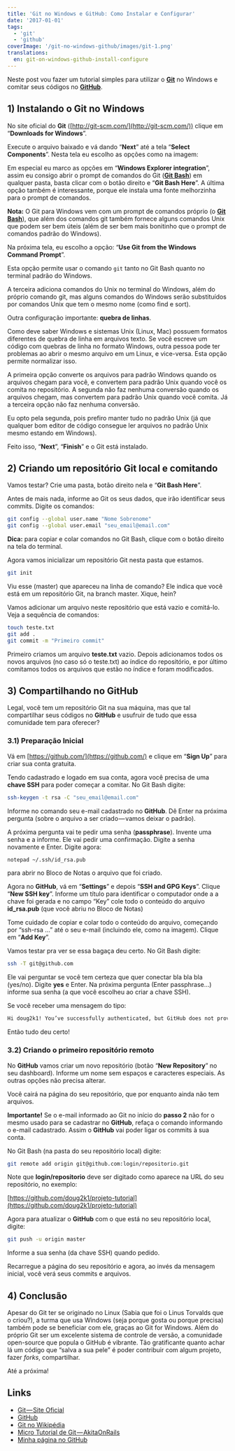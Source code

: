 ```yaml
---
title: 'Git no Windows e GitHub: Como Instalar e Configurar'
date: '2017-01-01'
tags:
  - 'git'
  - 'github'
coverImage: '/git-no-windows-github/images/git-1.png'
translations:
  en: git-on-windows-github-install-configure
---
```


Neste post vou fazer um tutorial simples para utilizar o [**Git**](http://git-scm.com/) no Windows e comitar seus códigos no [**GitHub**](http://www.github.com/).

## 1) Instalando o Git no Windows

No site oficial do **Git** ([http://git-scm.com/](http://git-scm.com/)) clique em “**Downloads for Windows**”.

<PostImage
  src="/git-no-windows-github/images/git-windows-1.png"
  width="584"
  height="347"
  alt=""
  priority
/>

Execute o arquivo baixado e vá dando “**Next**” até a tela “**Select Components**”. Nesta tela eu escolho as opções como na imagem:

<PostImage
  src="/git-no-windows-github/images/git-windows-2.png"
  width="500"
  height="387"
  alt=""
/>

Em especial eu marco as opções em “**Windows Explorer integration**”, assim eu consigo abrir o prompt de comandos do Git (**[Git Bash](/git-bash-como-instalar-usar/)**) em qualquer pasta, basta clicar com o botão direito e “**Git Bash Here**”. A última opção também é interessante, porque ele instala uma fonte melhorzinha para o prompt de comandos.

**Nota:** O Git para Windows vem com um prompt de comandos próprio (o **[Git Bash](/git-bash-como-instalar-usar/)**), que além dos comandos git também fornece alguns comandos Unix que podem ser bem úteis (além de ser bem mais bonitinho que o prompt de comandos padrão do Windows).

Na próxima tela, eu escolho a opção: “**Use Git from the Windows Command Prompt**”.

<PostImage
  src="/git-no-windows-github/images/git-windows-3.png"
  width="501"
  height="388"
  alt=""
/>

Esta opção permite usar o comando `git` tanto no Git Bash quanto no terminal padrão do Windows.

A terceira adiciona comandos do Unix no terminal do Windows, além do próprio comando git, mas alguns comandos do Windows serão substituídos por comandos Unix que tem o mesmo nome (como find e sort).

Outra configuração importante: **quebra de linhas**.

<PostImage
  src="/git-no-windows-github/images/git-windows-4.png"
  width="500"
  height="387"
  alt=""
/>

Como deve saber Windows e sistemas Unix (Linux, Mac) possuem formatos diferentes de quebra de linha em arquivos texto. Se você escreve um código com quebras de linha no formato Windows, outra pessoa pode ter problemas ao abrir o mesmo arquivo em um Linux, e vice-versa. Esta opção permite normalizar isso.

A primeira opção converte os arquivos para padrão Windows quando os arquivos chegam para você, e convertem para padrão Unix quando você os comita no repositório. A segunda não faz nenhuma conversão quando os arquivos chegam, mas convertem para padrão Unix quando você comita. Já a terceira opção não faz nenhuma conversão.

Eu opto pela segunda, pois prefiro manter tudo no padrão Unix (já que qualquer bom editor de código consegue ler arquivos no padrão Unix mesmo estando em Windows).

Feito isso, “**Next**”, “**Finish**” e o Git está instalado.

## 2) Criando um repositório Git local e comitando

Vamos testar? Crie uma pasta, botão direito nela e “**Git Bash Here**”.

<PostImage
  src="/git-no-windows-github/images/git-windows-5.png"
  width="339"
  height="146"
  alt=""
/>

Antes de mais nada, informe ao Git os seus dados, que irão identificar seus commits. Digite os comandos:

```bash
git config --global user.name "Nome Sobrenome"
git config --global user.email "seu_email@email.com"
```

**Dica:** para copiar e colar comandos no Git Bash, clique com o botão direito na tela do terminal.

Agora vamos inicializar um repositório Git nesta pasta que estamos.

```bash
git init
```

<PostImage
  src="/git-no-windows-github/images/git-windows-6.png"
  width="600"
  height="107"
  alt=""
/>

Viu esse (master) que apareceu na linha de comando? Ele indica que você está em um repositório Git, na branch master. Xique, hein?

Vamos adicionar um arquivo neste repositório que está vazio e comitá-lo. Veja a sequência de comandos:

```bash
touch teste.txt
git add .
git commit -m "Primeiro commit"
```

Primeiro criamos um arquivo **teste.txt** vazio. Depois adicionamos todos os novos arquivos (no caso só o teste.txt) ao índice do repositório, e por último comitamos todos os arquivos que estão no índice e foram modificados.

## 3) Compartilhando no GitHub

Legal, você tem um repositório Git na sua máquina, mas que tal compartilhar seus códigos no **GitHub** e usufruir de tudo que essa comunidade tem para oferecer?

### 3.1) Preparação Inicial

Vá em [https://github.com/](https://github.com/) e clique em “**Sign Up**” para criar sua conta gratuita.

Tendo cadastrado e logado em sua conta, agora você precisa de uma **chave SSH** para poder começar a comitar. No Git Bash digite:

```bash
ssh-keygen -t rsa -C "seu_email@email.com"
```

Informe no comando seu e-mail cadastrado no **GitHub**. Dê Enter na próxima pergunta (sobre o arquivo a ser criado — vamos deixar o padrão).

A próxima pergunta vai te pedir uma senha (**passphrase**). Invente uma senha e a informe. Ele vai pedir uma confirmação. Digite a senha novamente e Enter. Digite agora:

```bash
notepad ~/.ssh/id_rsa.pub
```

para abrir no Bloco de Notas o arquivo que foi criado.

Agora no **GitHub**, vá em “**Settings**” e depois “**SSH and GPG Keys**”. Clique “**New SSH key**”. Informe um título para identificar o computador onde a a chave foi gerada e no campo “Key” cole todo o conteúdo do arquivo **id_rsa.pub** (que você abriu no Bloco de Notas)

<PostImage
  src="/git-no-windows-github/images/git-windows-7.png"
  width="433"
  height="338"
  alt=""
/>

Tome cuidado de copiar e colar todo o conteúdo do arquivo, começando por “ssh-rsa …” até o seu e-mail (incluindo ele, como na imagem). Clique em “**Add Key**”.

Vamos testar pra ver se essa bagaça deu certo. No Git Bash digite:

```bash
ssh -T git@github.com
```

Ele vai perguntar se você tem certeza que quer conectar bla bla bla (yes/no). Digite **yes** e Enter. Na próxima pergunta (Enter passphrase…) informe sua senha (a que você escolheu ao criar a chave SSH).

Se você receber uma mensagem do tipo:

```bash
Hi doug2k1! You’ve successfully authenticated, but GitHub does not provide shell access.
```

Então tudo deu certo!

### 3.2) Criando o primeiro repositório remoto

No **GitHub** vamos criar um novo repositório (botão “**New Repository**” no seu dashboard). Informe um nome sem espaços e caracteres especiais. As outras opções não precisa alterar.

<PostImage
  src="/git-no-windows-github/images/git-windows-8.png"
  width="728"
  height="596"
  alt=""
/>

Você cairá na página do seu repositório, que por enquanto ainda não tem arquivos.

**Importante!** Se o e-mail informado ao Git no início do **passo 2** não for o mesmo usado para se cadastrar no **GitHub**, refaça o comando informando o e-mail cadastrado. Assim o **GitHub** vai poder ligar os commits à sua conta.

No Git Bash (na pasta do seu repositório local) digite:

```bash
git remote add origin git@github.com:login/repositorio.git
```

Note que **login/repositorio** deve ser digitado como aparece na URL do seu repositório, no exemplo:

[https://github.com/doug2k1/projeto-tutorial](https://github.com/doug2k1/projeto-tutorial)

Agora para atualizar o **GitHub** com o que está no seu repositório local, digite:

```bash
git push -u origin master
```

Informe a sua senha (da chave SSH) quando pedido.

Recarregue a página do seu repositório e agora, ao invés da mensagem inicial, você verá seus commits e arquivos.

<PostImage
  src="/git-no-windows-github/images/git-windows-9.png"
  width="800"
  height="346"
  alt=""
/>

## 4) Conclusão

Apesar do Git ter se originado no Linux (Sabia que foi o Linus Torvalds que o criou?), a turma que usa Windows (seja porque gosta ou porque precisa) também pode se beneficiar com ele, graças ao Git for Windows. Além do próprio Git ser um excelente sistema de controle de versão, a comunidade open-source que popula o GitHub é vibrante. Tão gratificante quanto achar lá um código que “salva a sua pele” é poder contribuir com algum projeto, fazer _forks_, compartilhar.

Até a próxima!

## Links

- [Git — Site Oficial](http://git-scm.com/)
- [GitHub](http://github.com/)
- [Git no Wikipédia](http://pt.wikipedia.org/wiki/Git)
- [Micro Tutorial de Git — AkitaOnRails](http://akitaonrails.com/2008/04/02/micro-tutorial-de-git)
- [Minha página no GitHub](https://github.com/doug2k1)
